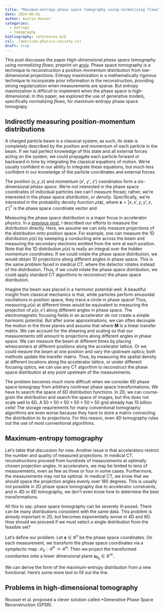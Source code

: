 ```yaml
---
title: "Maximum-entropy phase space tomography using normalizing flows"
date: 2024-06-01
author: Austin Hoover
categories:
  - entropy
  - tomography
bibliography: references.bib
csl: ./american-physics-society.csl
draft: true
---
```


This post discusses the paper *High-dimensional phase space tomography using normalizing flows*; preprint on [arxiv](). Phase space tomography is a technique to reconstruction a position-momentum distribution from low-dimensional projections. Entropy maximization is a mathematically rigorous technique to incorporate prior information in the reconstruction, providing strong regularization when measurements are sparse. But entropy maximization is difficult to implement when the phase space is high-dimensional. In this paper, we explored the use of generative models, specifically *normalizing flows*, for maximum-entropy phase space tomograpy.


## Indirectly measuring position-momentum distributions

A charged particle beam is a classical system; as such, its state is completely described by the position and momentum of each particle in the beam. If we had perfect knowledge of this state and all external forces acting on the system, we could propagate each particle forward or backward in time by integrating the classical equations of motion. We're usually confident in our ability to integrate these equations, but much less confident in our knowledge of the particle coordinates and external forces.

The position ($x, y, z$) and momentum ($x'$, $y'$, $z'$) coordinates form a six-dimensional *phase space*. We're not interested in the phase space coordinates of individual particles (we can't measure those); rather, we're interested in the phase space *distribution*, or *density*. Specifically, we're interested in the probability density function $\rho(\mathbf{x})$, where $\mathbf{x} = [x, x', y, y', z, z']^T$ is the phase space coordinate vector and 
\begin{equation}\label{eq:norm}\tag{1}
    \int \rho(\mathbf{x}) d\mathbf{x} = 1.
\end{equation}

Measuring the phase space distribution is a major focus in accelerator physics. In a [previous post](../2023-05-28_btf), I described our efforts to measure the distribution directly. Here, we assume we can only measure *projections* of the distribution onto position space. For example, one can measure the 1D distribution $\rho(x)$ by sweeping a conducting wire across the beam and measuring the secondary electrons emitted from the wire at each position. Note that the 1D distribution $\rho(x)$ is really an integral over the hidden momentum coordinates:
\begin{equation}\tag{1}
    \rho(x) = \int \rho(x, x') dx'.
\end{equation}
If we could rotate the phase space distribution, we would obtain 1D projections along different angles in phase space. This is the same problem faced in medical CT, where the detector rotates instead of the distribution. Thus, if we could rotate the phase space distribution, we could apply standard CT algorithms to reconstruct the phase space distribution.

Imagine the beam was placed in a harmonic potential well. A beautiful insight from classical mechanics is that, while particles perform sinusoidal oscillations in position space, they trace a circle in phase space! Thus, measuring $\rho(x)$ at different times would be equivalent to measuring the projection of $\rho(x, x')$ along different angles in phase space. The electromagnetic focusing fields in an accelerator *do not* create a simple harmonic potential. But after some approximations, we can often decouple the motion in the three planes and assume that
\begin{equation}
    \begin{bmatrix}
      x(t) \\ x'(t)
    \end{bmatrix}
    =
    \mathbf{M}
    \begin{bmatrix}
      x(0) \\ x'(0)
    \end{bmatrix},
\end{equation}
where $\mathbf{M}$ is a linear transfer matrix. We can account for the shearing and scaling so that our measurements still amount to projections along different angles in phase space. We can measure the beam at different times by placing wirescanners at different positions along the accelerator lattice. Or we could meaure the beam at one position and vary the upstream optics; both methods update the transfer matrix. Thus, by measuring the spatial density at different locations along the accelerator lattice, or under different focusing optics, we can use any CT algorithm to reconstruct the phase space distribution at any point upstream of the measurements.

The problem becomes *much* more difficult when we consider 6D phase space tomograpy from arbitrary nonlinear phase space transformations. We have to search the space of 6D distribution functions. In 2D, we can course-grain the distribution and search the space of images, but this does not scale well to 6D. A $50 \times 50 \times 50 \times 50 \times 50 \times 50$ grid already has 15 billion cells! The storage requirements for many conventional tomography algorithms are even worse because they have to store a matrix connecting the distribution to its projections. For this reason, even 4D tomography rules out the use of most conventional algorithms.


## Maximum-entropy tomography

Let's table that discussion for now. Another issue is that accelerators restrict the number and quality of measured projections. In medical CT, reconstructions proceed from hundreds of measurements at optimally chosen projection angles. In accelerators, we may be limited to tens of measurements, even as few as three or four in some cases. Furthermore, the measurements may not be optimal. In medical CT, we know that we should space the projection angles evenly over 180 degrees. This is usually not possible in 2D phase space tomography due to accelerator constraints, and in 4D or 6D tomography, we don't even know how to determine the best transformations. 

All this to say: phase space tomography can be severely ill-posed. There can be many distributions consistent with the same data. This problem is already important in 2D, but becomes exponentially worse in 4D and 6D. How should we proceed if we must select a single distribution from the feasible set?

Let's define our problem. Let $\mathbf{x} \in \mathbb{R}^n$ be the phase space coordinates. On each measurement, we transform the phsae space coordinates via a symplectic map $\mathcal{M}_k: \mathcal{R}^n \rightarrow \mathcal{R}^n$:
\begin{equation}
    \mathbf{u}_k = \mathcal{M}_k(\mathbf{x}).
\end{equation}
Then we project the transformed coordiantes onto a lower dimensional plane $\mathbf{u}_{k_\parallel} \in \mathbb{R}^m$.
\begin{equation}
    g(\mathbf{u}_{k_\parallel}) = \int{\rho \left( \mathcal{M}_k^{-1}(\mathbf{u}_k )\right) d\mathbf{u}_{k_\perp}}
\end{equation}

We can derive the form of the maximum-entropy distribution from a new functional. Here's some more text to fill out the line.

\begin{equation}
    \Psi [ 
        \rho(\mathbf{x}), 
        \rho_*(\mathbf{x}), 
        \{ g_k(\mathbf{u}_{k_\parallel}) \}
    ]
    =
    H[\rho(\mathbf{x}), \rho_*(\mathbf{x})]
    + 
    \sum_{k}^{} {
    \int
        \lambda_{k}(\mathbf{u}_{k_\parallel})
        \left(
            g_k(\mathbf{u}_{k_\parallel}) - 
            \int \rho \left( \mathcal{M}_k^{-1}(\mathbf{u}_k) \right) 
            d\mathbf{u}_{k_\perp}
        \right)
        d\mathbf{u}_{k_\parallel}
    }
\end{equation}



## Problems in high-dimensional tomography


Roussel et al. proposed a clever solution called *Generative Phase Space Reconstruction (GPSR). 





